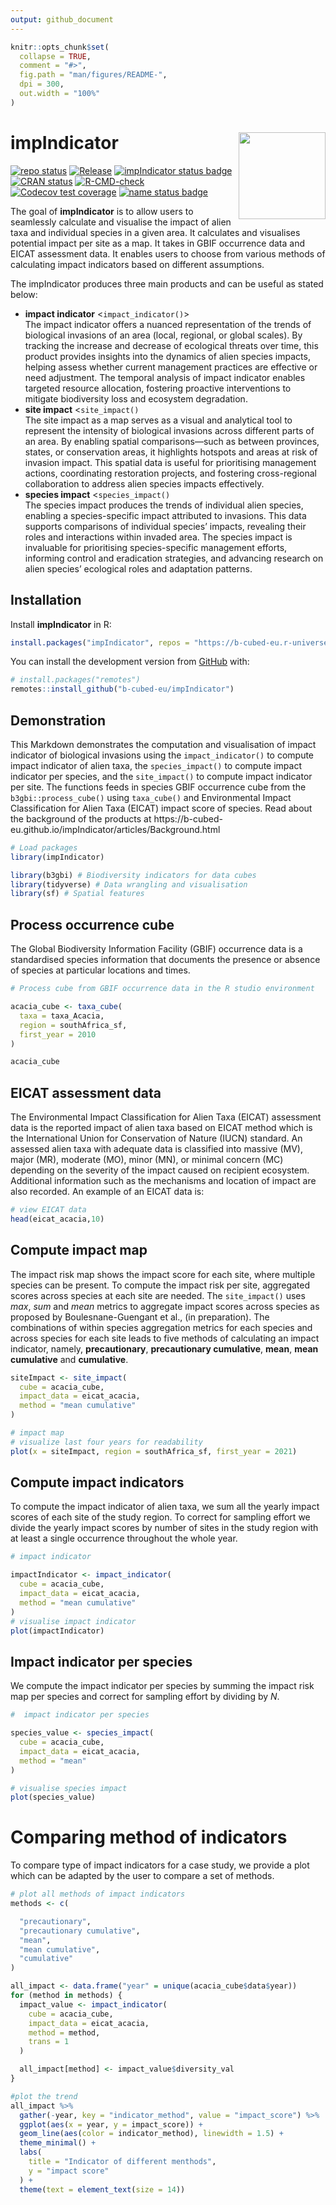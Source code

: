 ```yaml
---
output: github_document
---
```


<!-- README.md is generated from README.Rmd. Please edit that file -->

```r
knitr::opts_chunk$set(
  collapse = TRUE,
  comment = "#>",
  fig.path = "man/figures/README-",
  dpi = 300,
  out.width = "100%"
)
```

# impIndicator <img src="man/figures/logo.png" align="right" height="139" alt="" />

<!-- badges: start -->

[![repo status](https://www.repostatus.org/badges/latest/wip.svg)](https://www.repostatus.org/#wip)
[![Release](https://img.shields.io/github/release/b-cubed-eu/impIndicator.svg)](https://github.com/b-cubed-eu/impIndicator/releases)
[![impIndicator status badge](https://b-cubed-eu.r-universe.dev/impIndicator/badges/version)](https://b-cubed-eu.r-universe.dev/impIndicator)
[![CRAN status](https://www.r-pkg.org/badges/version/impIndicator)](https://CRAN.R-project.org/package=impIndicator)
[![R-CMD-check](https://github.com/b-cubed-eu/impIndicator/actions/workflows/R-CMD-check.yaml/badge.svg)](https://github.com/b-cubed-eu/impIndicator/actions/workflows/R-CMD-check.yaml)
[![Codecov test coverage](https://codecov.io/gh/b-cubed-eu/impIndicator/graph/badge.svg)](https://app.codecov.io/gh/b-cubed-eu/impIndicator)
[![name status badge](https://b-cubed-eu.r-universe.dev/badges/:name?color=6CDDB4)](https://b-cubed-eu.r-universe.dev/)

<!-- badges: end -->

The goal of **impIndicator** is to allow users to seamlessly calculate and visualise the impact of alien taxa and individual species in a given area. It calculates and visualises potential impact per site as a map. It takes in GBIF occurrence data and EICAT assessment data. It enables users to choose from various methods 
of calculating impact indicators based on different assumptions.\

The impIndicator produces three main products and can be useful as stated below:\

- **impact indicator** <`impact_indicator()`>\
The impact indicator offers a nuanced representation of the trends of biological invasions of an area (local, regional, or global scales). By tracking the increase and decrease of ecological threats over time, this product provides insights into the dynamics of alien species impacts, helping assess whether current management practices are effective or need adjustment. The temporal analysis of impact indicator enables targeted resource allocation, fostering proactive interventions to mitigate biodiversity loss and ecosystem degradation.\
- **site impact** <`site_impact()`\
The site impact as a map serves as a visual and analytical tool to represent the intensity of biological invasions across different parts of an area. By enabling spatial comparisons—such as between provinces, states, or conservation areas, it highlights hotspots and areas at risk of invasion impact. This spatial data is useful for prioritising management actions, coordinating restoration projects, and fostering cross-regional collaboration to address alien species impacts effectively.\
- **species impact** <`species_impact()`\
The species impact produces the trends of individual alien species, enabling a species-specific impact attributed to invasions. This data supports comparisons of individual species’ impacts, revealing their roles and interactions within invaded area. The species impact is invaluable for prioritising species-specific management efforts, informing control and eradication strategies, and advancing research on alien species' ecological roles and adaptation patterns.

## Installation

Install **impIndicator** in R:

```r
install.packages("impIndicator", repos = "https://b-cubed-eu.r-universe.dev")
```

You can install the development version from [GitHub](https://github.com/) with:

``` r
# install.packages("remotes")
remotes::install_github("b-cubed-eu/impIndicator")
```

## Demonstration

This Markdown demonstrates the computation and visualisation of impact indicator of biological invasions using the `impact_indicator()` to compute impact indicator of alien taxa, the `species_impact()` to compute impact indicator per species, and the `site_impact()` to compute impact indicator per site. The functions feeds in species GBIF occurrence cube from the `b3gbi::process_cube()` using `taxa_cube()` and 
Environmental Impact Classification for Alien Taxa (EICAT) impact score of species.
Read about the background of the products at https://b-cubed-eu.github.io/impIndicator/articles/Background.html

```r
# Load packages
library(impIndicator)

library(b3gbi) # Biodiversity indicators for data cubes
library(tidyverse) # Data wrangling and visualisation
library(sf) # Spatial features
```


## Process occurrence cube
The Global Biodiversity Information Facility (GBIF) occurrence data is a standardised species information that documents the presence or absence of species at particular locations and times. 
```r
# Process cube from GBIF occurrence data in the R studio environment

acacia_cube <- taxa_cube(
  taxa = taxa_Acacia,
  region = southAfrica_sf,
  first_year = 2010
)

acacia_cube
```

## EICAT assessment data
The Environmental Impact Classification for Alien Taxa (EICAT) assessment data is the reported impact of alien taxa based on EICAT method which is the International Union for Conservation of Nature (IUCN) standard. An assessed alien taxa with adequate data is classified into massive (MV),
major (MR), moderate (MO), minor (MN), or minimal concern (MC) depending on the severity of the impact caused on recipient ecosystem. Additional information such as the mechanisms and location of impact are also recorded. 
An example of an EICAT data is:
```r
# view EICAT data
head(eicat_acacia,10)
```

## Compute impact map

The impact risk map shows the impact score for each site, where multiple species can be present. To compute the impact risk per site, aggregated scores across species at each site are needed. The 
`site_impact()` uses *max*, *sum* and *mean* metrics to aggregate impact scores across species as proposed by Boulesnane-Guengant et al., (in preparation). The combinations of within species aggregation metrics for each species and across species for each site leads to five methods of calculating an impact indicator, namely, **precautionary**, **precautionary cumulative**, **mean**, **mean cumulative** and **cumulative**.\

```r
siteImpact <- site_impact(
  cube = acacia_cube,
  impact_data = eicat_acacia,
  method = "mean cumulative"
)

# impact map
# visualize last four years for readability
plot(x = siteImpact, region = southAfrica_sf, first_year = 2021)
```


## Compute impact indicators

To compute the impact indicator of alien taxa, we sum all the yearly impact scores of each site of the study region. To correct for sampling effort we divide the yearly impact scores by number of sites in the study region with at least a single occurrence throughout the whole year.

```r
# impact indicator

impactIndicator <- impact_indicator(
  cube = acacia_cube,
  impact_data = eicat_acacia,
  method = "mean cumulative"
)
# visualise impact indicator
plot(impactIndicator)
```

## Impact indicator per species

We compute the impact indicator per species by summing the impact risk map per species and correct for sampling effort by dividing by $N$.
```r
#  impact indicator per species

species_value <- species_impact(
  cube = acacia_cube,
  impact_data = eicat_acacia,
  method = "mean"
)

# visualise species impact
plot(species_value)
```

# Comparing method of indicators


To compare type of impact indicators for a case study, we provide a plot which can
be adapted by the user to compare a set of methods.

```r
# plot all methods of impact indicators
methods <- c(

  "precautionary",
  "precautionary cumulative",
  "mean",
  "mean cumulative",
  "cumulative"
)

all_impact <- data.frame("year" = unique(acacia_cube$data$year))
for (method in methods) {
  impact_value <- impact_indicator(
    cube = acacia_cube,
    impact_data = eicat_acacia,
    method = method,
    trans = 1
  )

  all_impact[method] <- impact_value$diversity_val
}

#plot the trend
all_impact %>%
  gather(-year, key = "indicator_method", value = "impact_score") %>%
  ggplot(aes(x = year, y = impact_score)) +
  geom_line(aes(color = indicator_method), linewidth = 1.5) +
  theme_minimal() +
  labs(
    title = "Indicator of different menthods",
    y = "impact score"
  ) +
  theme(text = element_text(size = 14))
```
